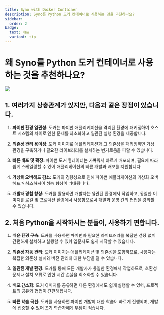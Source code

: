 ```yaml
---
title: Syno with Docker Container
description: Syno를 Python 도커 컨테이너로 사용하는 것을 추천하나요?
sidebar:
  order: 2
badge:
  text: New
  variant: tip
---
```


# 왜 Syno를 Python 도커 컨테이너로 사용하는 것을 추천하나요?

![](https://images.unsplash.com/photo-1646627927863-19874c27316b?q=80&w=1856&auto=format&fit=crop&ixlib=rb-4.0.3&ixid=M3wxMjA3fDB8MHxwaG90by1wYWdlfHx8fGVufDB8fHx8fA%3D%3D)

## 1. 여러가지 상충관계가 있지만, 다음과 같은 장점이 있습니다.

1. **파이썬 환경 일관성:** 도커는 파이썬 애플리케이션을 격리된 환경에 패키징하여 호스트 시스템의 차이로 인한 문제를 최소화하고 일관된 실행 환경을 제공합니다.

2. **의존성 관리 용이성:** 도커 이미지로 애플리케이션과 그 의존성을 패키징하면 가상 환경을 구축하거나 필요한 라이브러리를 설치하는 번거로움을 피할 수 있습니다.

3. **빠른 배포 및 확장:** 파이썬 도커 컨테이너는 가벼워서 빠르게 배포되며, 필요에 따라 쉽게 스케일링할 수 있어 애플리케이션의 빠른 개발과 배포를 지원합니다.

4. **가상화 오버헤드 감소:** 도커의 경량성으로 인해 파이썬 애플리케이션의 가상화 오버헤드가 최소화되어 성능 향상이 기대됩니다.

5. **개발자 경험 향상:** 도커를 활용하면 개발자는 일관된 환경에서 작업하고, 동일한 이미지를 로컬 및 프로덕션 환경에서 사용함으로써 개발과 운영 간의 협업을 강화할 수 있습니다.

## 2. 처음 Python을 시작하시는 분들이, 사용하기 편합니다.

1. **쉬운 환경 구축:** 도커를 사용하면 파이썬과 필요한 라이브러리를 복잡한 설정 없이 간편하게 설치하고 실행할 수 있어 입문자도 쉽게 시작할 수 있습니다.

2. **의존성 자동 관리:** 도커 이미지는 애플리케이션 및 의존성을 포함하므로, 사용자는 복잡한 의존성 설치와 버전 관리에 대한 부담을 덜 수 있습니다.

3. **일관된 개발 환경:** 도커를 통해 모든 개발자가 동일한 환경에서 작업하므로, 호환성 문제나 설치 오류로 인한 시간 손실을 최소화할 수 있습니다.

4. **배포 간소화:** 도커 이미지를 공유하면 다른 환경에서도 쉽게 실행할 수 있어, 프로젝트의 공유와 협업이 간편해집니다.

5. **빠른 학습 곡선:** 도커를 사용하면 파이썬 개발에 대한 학습이 빠르게 진행되며, 개발에 집중할 수 있어 초기 학습자에게 부담이 적습니다.
